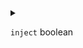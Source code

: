 
<details>
<summary>

`inject`  <span class="config-field-type">boolean</span> 

</summary>

Inject signals DevSpace to inject the restart helper

</details>
